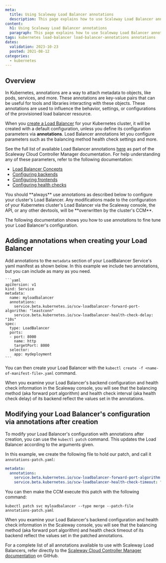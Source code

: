 ```yaml
---
meta:
  title: Using Scaleway Load Balancer annotations
  description: This page explains how to use Scaleway Load Balancer annotations
content:
  h1: Using Scaleway Load Balancer annotations
  paragraph: This page explains how to use Scaleway Load Balancer annotations
tags: kubernetes load-balancer load-balancer-annotations annotations
dates:
  validation: 2023-10-23
  posted: 2021-08-12
categories:
  - kubernetes
---
```


## Overview

In Kubernetes, annotations are a way to attach metadata to objects, like pods, services, and more. These annotations are key-value pairs that can be useful for tools and libraries interacting with these objects. These annotations are used to influence the behavior, settings, or configurations of the provisioned load balancer resource.

When you [create a Load Balancer](/containers/kubernetes/reference-content/kubernetes-load-balancer/) for your Kubernetes cluster, it will be created with a default configuration, unless you define its configuration parameters via **annotations**. Load Balancer annotations let you configure parameters such as the balancing method health check settings and more.

See the full list of available Load Balancer annotations [here](https://github.com/scaleway/scaleway-cloud-controller-manager/blob/master/docs/loadbalancer-annotations.md) as part of the Scaleway Cloud Controller Manager documentation. For help understanding any of these parameters, refer to the following documentation:
- [Load Balancer Concepts](/network/load-balancer/concepts/)
- [Configuring backends](/network/load-balancer/reference-content/configuring-backends/)
- [Configuring frontends](/network/load-balancer/reference-content/configuring-frontends/)
- [Configuring health checks](/network/load-balancer/reference-content/configuring-health-checks/)

<Message type="important">
You should **always** use annotations as described below to configure your cluster's Load Balancer. Any modifications made to the configuration of your Kubernetes cluster's Load Balancer via the Scaleway console, the API, or any other devtools, will be **overwritten by the cluster's CCM**. 
</Message>

The following documentation shows you how to use annotations to fine tune your Load Balancer's configuration.

## Adding annotations when creating your Load Balancer

Add annotations to the `metadata` section of your LoadBalancer Service's yaml manifest as shown below. In this example we include two annotations, but you can include as many as you need.

    ```yaml
    apiVersion: v1
    kind: Service
    metadata:
      name: myloadbalancer
      annotations:
        service.beta.kubernetes.io/scw-loadbalancer-forward-port-algorithm: "leastconn"
        service.beta.kubernetes.io/scw-loadbalancer-health-check-delay: "10s"
    spec:
      type: LoadBalancer
      ports:
      - port: 8000
        name: http
        targetPort: 8000
      selector:
        app: mydeployment
    ```

You can then create your Load Balancer with the `kubectl create -f <name-of-manifest-file>.yaml` command. 

When you examine your Load Balancer's backend configuration and health check information in the Scaleway console, you will see that the balancing method (aka forward port algorithm) and health check interval (aka health check delay) of its backend reflect the values set in the annotations.

## Modifying your Load Balancer's configuration via annotations after creation

To modify your Load Balancer's configuration with annotations after creation, you can use the `kubectl patch` command. This updates the Load Balancer according to the arguments given.

In this example, we create the following file to hold our patch, and call it `annotations-patch.yaml`:

```yaml
metadata:
  annotations:
    service.beta.kubernetes.io/scw-loadbalancer-forward-port-algorithm: "first"
    service.beta.kubernetes.io/scw-loadbalancer-health-check-timeout: "30s"
```

You can then make the CCM execute this patch with the following command:

```
kubectl patch svc myloadbalancer --type merge --patch-file annotations-patch.yaml
```

When you examine your Load Balancer's backend configuration and health check information in the Scaleway console, you will see that the balancing method (aka forward port algorithm) and health check timeout of its backend reflect the values set in the patched annotations.

For a complete list of all annotations available to use with Scaleway Load Balancers, refer directly to the [Scaleway Cloud Controller Manager documentation](https://github.com/scaleway/scaleway-cloud-controller-manager/blob/master/docs/loadbalancer-annotations.md) on GitHub.